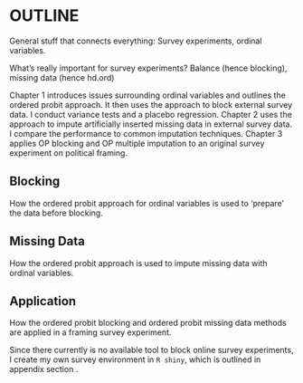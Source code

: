 # OUTLINE {#intro}

<!--
Some general text about surveys and survey experiments. Basically the abstract, but longer, more elaborate.
-->

General stuff that connects everything: Survey experiments, ordinal variables. 

What's really important for survey experiments? Balance (hence blocking), missing data (hence hd.ord)

Chapter 1 introduces issues surrounding ordinal variables and outlines the ordered probit approach. It then uses the approach to block external survey data. I conduct variance tests and a placebo regression.
Chapter 2 uses the approach to impute artificially inserted missing data in external survey data. I compare the performance to common imputation techniques.
Chapter 3 applies OP blocking and OP multiple imputation to an original survey experiment on political framing.





## Blocking {#intro-blocking}

How the ordered probit approach for ordinal variables is used to 'prepare' the data before blocking.



## Missing Data {#intro-missing}

How the ordered probit approach is used to impute missing data with ordinal variables.



## Application {#intro-application}

How the ordered probit blocking and ordered probit missing data methods are applied in a framing survey experiment.

 Since there currently is no available tool to block online survey experiments, I create my own survey environment in `R shiny`, which is outlined in appendix section \ref{app-ordblock-env}.


